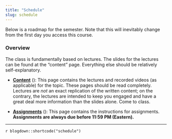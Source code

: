 ```yaml
---
title: "Schedule"
slug: schedule
---
```


Below is a roadmap for the semester. Note that this will inevitably change from the first day you access this course.

### Overview

The class is fundamentally based on lectures. The slides for the lectures can be found at the "content" page. Everything else should be relatively self-explanatory.

- [**Content**](/content/) (<i class="fas fa-book-reader"></i>): This page contains the lectures and recorded videos (as applicable) for the topic. These pages should be read completely. Lectures are *not* an exact replication of the written content; on the contrary, the lectures are intended to keep you engaged and have a great deal more information than the slides alone. Come to class.

- [**Assignments**](/assignment/) (<i class="fas fa-pencil-ruler"></i>): This page contains the instructions for assignments. **Assignments are always due before 11:59 PM (Eastern).**

---

`r blogdown::shortcode("schedule")`
